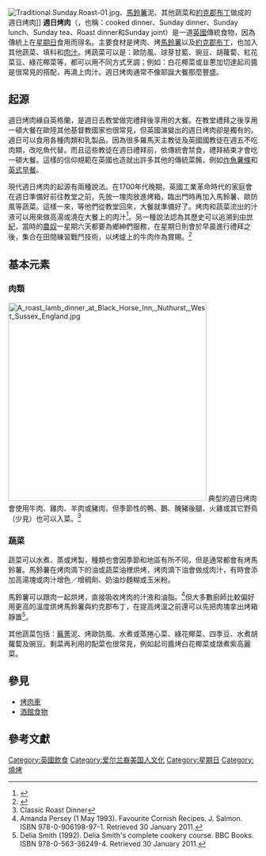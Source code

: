 [[Image:Traditional.Sunday.Roast-01.jpg|thumb]]、[[馬鈴薯|馬鈴薯]]泥、其他蔬菜和[[約克郡布丁|約克郡布丁]]做成的週日烤肉]]
'''週日烤肉'''（{{lang-en|Sunday roast}}，也稱：cooked dinner、Sunday dinner、Sunday lunch、Sunday tea、Roast dinner和Sunday joint）是一道[[英國|英國]]傳統食物，因為傳統上在[[星期日|星期日]]食用而得名。主要食材是烤肉、烤[[馬鈴薯|馬鈴薯]]以及[[約克郡布丁|約克郡布丁]]，也加入其他蔬菜、填料和[[肉汁|肉汁]]。烤蔬菜可以是：歐防風、球芽甘藍、豌豆、胡蘿蔔、紅花菜豆、綠花椰菜等，都可以用不同方式烹調；例如：白花椰菜或韭蔥加切達起司醬是很常見的搭配，再澆上肉汁。週日烤肉通常不像耶誕大餐那麼豐盛。

==起源==

週日烤肉緣自英格蘭，是週日去教堂做完禮拜後享用的大餐。在教堂禮拜之後享用一頓大餐在歐陸其他基督教國家也很常見，但英國演變出的週日烤肉卻是獨有的。週日可以食用各種肉類和乳製品，因為很多羅馬天主教徒及英國國教徒在週五不吃肉類，改吃魚代替。而且這些教徒在週日禮拜前，依傳統會禁食，禮拜結束才會吃一頓大餐。這樣的信仰規範在英國也造就出許多其他的傳統菜餚，例如[[炸魚薯條|炸魚薯條]]和[[英式早餐|英式早餐]]。

現代週日烤肉的起源有兩種說法。在1700年代晚期，英國工業革命時代的家庭會在週日準備好前往教堂之前，先放一塊肉放進烤箱，臨出門時再加入馬鈴薯、歐防風等蔬菜。這樣一來，等他們從教堂回來，大餐就準備好了。烤肉和蔬菜流出的汁液可以用來做高湯或澆在大餐上的肉汁<ref>{{cite news|url=http://www.guardian.co.uk/uk/2007/aug/19/britishidentity.lifeandhealth|title=How Friday saved the Sunday roast|last=Hill|first=Amelia|date=19 August 2007|work=The Guardian|location=London|accessdate=2013-06-28|archive-date=2011-03-17|archive-url=https://web.archive.org/web/20110317150234/http://www.guardian.co.uk/uk/2007/aug/19/britishidentity.lifeandhealth|dead-url=no}}</ref>。另一種說法認為其歷史可以追溯到[[歐洲中世紀|中世紀]]，當時的[[農奴|農奴]]一星期六天都要為鄉紳們服務，在星期日則會於早晨進行禮拜之後，集合在田間練習戰鬥技術，以烤爐上的牛肉作為賞賜。<ref>{{Cite web |url=http://www.learnenglish.de/culture/foodculture.htm#roast |title=British Culture, British Customs and British Traditions |access-date=2013-06-28 |archive-url=https://web.archive.org/web/20130709220228/http://www.learnenglish.de/culture/foodculture.htm#roast |archive-date=2013-07-09 |dead-url=yes }}</ref>

== 基本元素 ==

=== 肉類 ===
[[File:A_roast_lamb_dinner_at_Black_Horse_Inn,_Nuthurst,_West_Sussex_England.jpg|400px]]
典型的週日烤肉會使用牛肉、雞肉、羊肉或豬肉，但季節性的鴨、鵝、醃豬後腿、火雞或其它野鳥（少見）也可以入菜。<ref>Classic Roast Dinner</ref>

=== 蔬菜 ===
蔬菜可以水煮、蒸或烤製，種類也會因季節和地區有所不同，但是通常都會有烤馬鈴薯。馬鈴薯在烤肉滴下的油或蔬菜油裡烘烤，烤肉滴下油會做成肉汁，有時會添加高湯塊或肉汁增色／增稠劑、奶油炒麵糊或玉米粉。

馬鈴薯可以跟肉一起烘烤，直接吸收烤肉的汁液和油脂。<ref>Amanda Persey (1 May 1993). Favourite Cornish Recipes. J. Salmon. ISBN 978-0-906198-97-1. Retrieved 30 January 2011.</ref>但大多數廚師比較偏好用更高的溫度烘烤馬鈴薯與約克郡布丁，在提高烤溫之前還可以先把肉塊拿出烤箱靜置<ref>Delia Smith (1992). Delia Smith's complete cookery course. BBC Books. ISBN 978-0-563-36249-4. Retrieved 30 January 2011.</ref>。

其他蔬菜包括：[[蕪菁|蕪菁]]泥、烤歐防風、水煮或蒸捲心菜、綠花椰菜、四季豆、水煮胡蘿蔔及豌豆。剩菜再利用的配菜也很常見，例如起司醬烤白花椰菜或燉煮紫高麗菜。

==參見==
{{Portal|飲食}}
* [[烤肉車|烤肉車]]
* [[酒館食物|酒館食物]]

==參考文獻==
{{Reflist}}

{{DEFAULTSORT:Sunday Roast}}
[[Category:英國飲食|Category:英國飲食]]
[[Category:爱尔兰裔美国人文化|Category:爱尔兰裔美国人文化]]
[[Category:星期日|Category:星期日]]
[[Category:燒烤|Category:燒烤]]